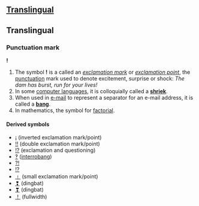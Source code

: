 ==[[Translingual]]==
==Translingual==
===Punctuation mark===
'''!'''
<!-- necessary? [[Image:Bang icon 32x32.jpg|!]]-->
# The symbol '''!''' is a called an ''[[exclamation mark]]'' or ''[[exclamation point]]'', the [[punctuation]] mark used to denote excitement, surprise or shock: ''The dam has burst, run for your lives!''
# In some [[computer language]]s, it is colloquially called a '''[[shriek]]'''.  
# When used in [[e-mail]] to represent a separator for an e-mail address, it is called a '''[[bang]]'''.
# In mathematics, the symbol for [[factorial]].

====Derived symbols====
*[[¡]] (inverted exclamation mark/point)
*[[‼]] (double exclamation mark/point)
*[[!?]] (exclamation and questioning)
*[[‽]] ([[interrobang]])
*[[⁈]]
*[[⁉]]
*[[﹗]] (small exclamation mark/point)
*[[❢]] (dingbat)
*[[❣]] (dingbat)
*[[！]] (fullwidth)

<!-- This symbol is translingual and so cannot have translations
====Translations====
*Armenian: [[՜]]
*[[Limbu]]: [[᥄]]
<!-- these are not translations of this symbol, but of the name of the symbol
*Chinese: [[感叹号]], [[感嘆号]] (gantanhao)
*Finnish: [[huutomerkki]]
*Italian: [[punto esclamativo]] ''m''
*Japanese: [[感嘆符]] (kantanfu)
-->

{{Punctuation}}